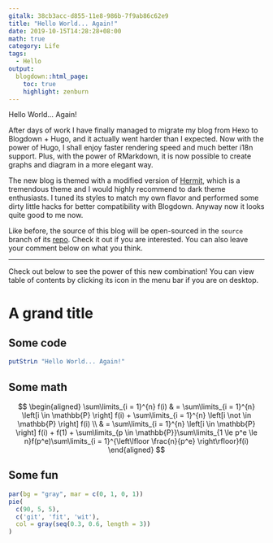 ```yaml
---
gitalk: 38cb3acc-d855-11e8-986b-7f9ab86c62e9
title: "Hello World... Again!"
date: 2019-10-15T14:28:28+08:00
math: true
category: Life
tags:
  - Hello
output:
  blogdown::html_page:
    toc: true
    highlight: zenburn
---
```


Hello World... Again!

After days of work I have finally managed to migrate my blog from Hexo to Blogdown + Hugo, and it actually went harder than I expected. Now with the power of Hugo, I shall enjoy faster rendering speed and much better i18n support. Plus, with the power of RMarkdown, it is now possible to create graphs and diagram in a more elegant way. 

The new blog is themed with a modified version of [Hermit](https://github.com/Track3/Hermit), which is a tremendous theme and I would highly recommend to dark theme enthusiasts. I tuned its styles to match my own flavor and performed some dirty little hacks for better compatibility with Blogdown. Anyway now it looks quite good to me now.

Like before, the source of this blog will be open-sourced in the `source` branch of its [repo](https://github.com/codgician/codgician.github.io). Check it out if you are interested. You can also leave your comment below on what you think.

--- 

Check out below to see the power of this new combination! You can view table of contents by clicking its icon in the menu bar if you are on desktop.

# A grand title

## Some code

```haskell
putStrLn "Hello World... Again!"
```

## Some math

$$
\begin{aligned}
\sum\limits_{i = 1}^{n} f(i) & = \sum\limits_{i = 1}^{n} \left[i \in \mathbb{P} \right] f(i) + \sum\limits_{i = 1}^{n} \left[i \not \in \mathbb{P} \right] f(i) \\
& = \sum\limits_{i = 1}^{n} \left[i \in \mathbb{P} \right] f(i) + f(1) + \sum\limits_{p \in \mathbb{P}}\sum\limits_{1 \le p^e \le n}f(p^e)\sum\limits_{i = 1}^{\left\lfloor \frac{n}{p^e} \right\rfloor}f(i)
\end{aligned}
$$

## Some fun

```r
par(bg = "gray", mar = c(0, 1, 0, 1))
pie(
  c(90, 5, 5),
  c('git', 'fit', 'wit'),
  col = gray(seq(0.3, 0.6, length = 3))
)
```


 